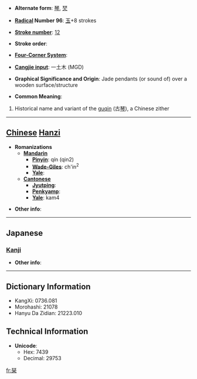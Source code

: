 * '''Alternate form''': [[琴]], [[珡]]

* '''[[Wiktionary:Chinese radical index| Radical]] Number 96''': [[Wiktionary:Chinese radical index 玉|玉]]+8 strokes

* '''[[Wiktionary:Chinese total strokes index|Stroke number]]''': [[Wiktionary:Chinese total strokes index 12|12]]

* '''Stroke order''': 

* '''[[Wiktionary:Chinese four corner index|Four-Corner System]]''': 

* '''[[Wiktionary:Chinese Cangjie index|Cangjie input]]''': 一土木 (MGD)

* '''Graphical Significance and Origin''': Jade pendants (or sound of) over a wooden surface/structure

* '''Common Meaning''': 
#Historical name and variant of the [[guqin]] (古[[琴]]), a Chinese zither

----

== [[Chinese]] [[Hanzi]] ==

* '''Romanizations'''
** '''[[Mandarin]]'''
*** '''[[Pinyin]]''': qín (qin2)
*** '''[[Wade-Giles]]''': ch'in<sup>2</sup>
*** '''[[Yale]]''': 
** '''[[Cantonese]]'''
*** '''[[Jyutping]]''':
*** '''[[Penkyamp]]''': 
*** '''[[Yale]]''': kam4

* '''Other info''': 

----

==Japanese==
===[[Kanji]]===
{{kanji|on readings=[[きん]] (kin)
|kun readings=[[こと]] (koto)
}}

* '''Other info''':  

----

== Dictionary Information ==

* KangXi: 0736.081
* Morohashi: 21078
* Hanyu Da Zidian: 21223.010

== Technical Information ==

* '''Unicode''':
** Hex: 7439
** Decimal: 29753

[[fr:琹]]